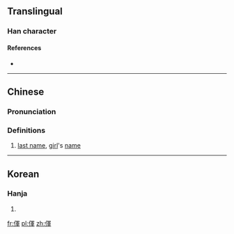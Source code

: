 ==Translingual==

===Han character===
{{Han char|rn=9|rad=人|as=09|sn=11|four=|canj=OBJJ|ids=⿰亻軍}}

====References====
* {{Han ref|kx=0110.100|hdz=10195.090|uh=346E|ud=13422}}

----

==Chinese==
{{zh-forms}}

===Pronunciation===
{{zh-pron
|m=hún
|c=gwaat1,waan4
|mc=
|oc=
|ma=
|cat=pn
}}

===Definitions===
# [[last name]], [[girl]]'s [[name]]

----

==Korean==

===Hanja===
{{ko-hanja|hangeul=혼|rv=hon|mr=hon|y=hon}}

# {{defn|lang=ko|sort=人09}}

[[fr:㑮]]
[[pl:㑮]]
[[zh:㑮]]